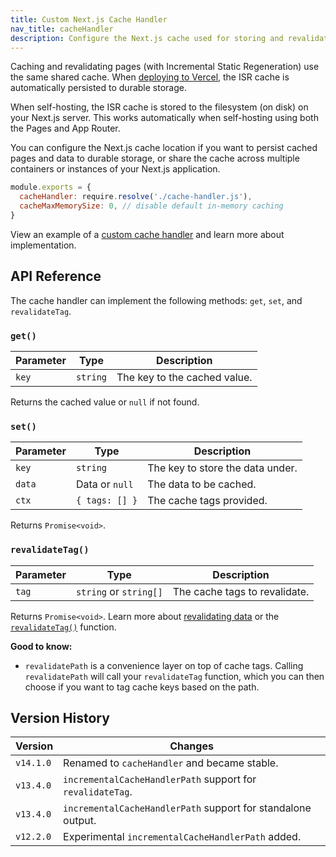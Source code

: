 ```yaml
---
title: Custom Next.js Cache Handler
nav_title: cacheHandler
description: Configure the Next.js cache used for storing and revalidating data to use any external service like Redis, Memcached, or others.
---
```


Caching and revalidating pages (with Incremental Static Regeneration) use the same shared cache. When [deploying to Vercel](https://vercel.com/docs/incremental-static-regeneration?utm_source=next-site&utm_medium=docs&utm_campaign=next-website), the ISR cache is automatically persisted to durable storage.

When self-hosting, the ISR cache is stored to the filesystem (on disk) on your Next.js server. This works automatically when self-hosting using both the Pages and App Router.

You can configure the Next.js cache location if you want to persist cached pages and data to durable storage, or share the cache across multiple containers or instances of your Next.js application.

```js filename="next.config.js"
module.exports = {
  cacheHandler: require.resolve('./cache-handler.js'),
  cacheMaxMemorySize: 0, // disable default in-memory caching
}
```

View an example of a [custom cache handler](/docs/app/guides/deploying#configuring-caching) and learn more about implementation.

## API Reference

The cache handler can implement the following methods: `get`, `set`, and `revalidateTag`.

### `get()`

| Parameter | Type     | Description                  |
| --------- | -------- | ---------------------------- |
| `key`     | `string` | The key to the cached value. |

Returns the cached value or `null` if not found.

### `set()`

| Parameter | Type           | Description                      |
| --------- | -------------- | -------------------------------- |
| `key`     | `string`       | The key to store the data under. |
| `data`    | Data or `null` | The data to be cached.           |
| `ctx`     | `{ tags: [] }` | The cache tags provided.         |

Returns `Promise<void>`.

### `revalidateTag()`

| Parameter | Type                   | Description                   |
| --------- | ---------------------- | ----------------------------- |
| `tag`     | `string` or `string[]` | The cache tags to revalidate. |

Returns `Promise<void>`. Learn more about [revalidating data](/docs/app/building-your-application/data-fetching/incremental-static-regeneration) or the [`revalidateTag()`](/docs/app/api-reference/functions/revalidateTag) function.

**Good to know:**

- `revalidatePath` is a convenience layer on top of cache tags. Calling `revalidatePath` will call your `revalidateTag` function, which you can then choose if you want to tag cache keys based on the path.

## Version History

| Version   | Changes                                                      |
| --------- | ------------------------------------------------------------ |
| `v14.1.0` | Renamed to `cacheHandler` and became stable.                 |
| `v13.4.0` | `incrementalCacheHandlerPath` support for `revalidateTag`.   |
| `v13.4.0` | `incrementalCacheHandlerPath` support for standalone output. |
| `v12.2.0` | Experimental `incrementalCacheHandlerPath` added.            |
